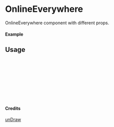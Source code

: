 
<Meta of={OnlineEverywhere} title="unDraw/OnlineEverywhere" />

# OnlineEverywhere

OnlineEverywhere component with different props.

#### Example

<Canvas of={OnlineEverywhere.Primary} />

## Usage

```ts
import { OnlineEverywhere } from "yadl-ui";

const Example = () => {
  return (
      <OnlineEverywhere />
  );
};

export default Example;
```

#### Credits
[unDraw](https://undraw.co/illustrations)
